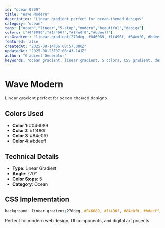 ```yaml
---
id: "ocean-0709"
title: "Wave Modern"
description: "Linear gradient perfect for ocean-themed designs"
category: "ocean"
tags: ["ocean","linear","5-stop","modern","beautiful","design"]
colors: ["#046089","#1f496f","#84e0f0","#bdeeff"]
cssGradient: "linear-gradient(270deg, #046089, #1f496f, #84e0f0, #bdeeff)"
featured: false
createdAt: "2025-08-14T06:08:57.000Z"
updatedAt: "2025-08-25T07:08:43.141Z"
author: "Gradient Generator"
keywords: "ocean gradient, linear gradient, 5 colors, CSS gradient, design, #046089, #1f496f, #84e0f0, #bdeeff"
---
```


# Wave Modern

Linear gradient perfect for ocean-themed designs

## Colors Used
- **Color 1**: #046089
- **Color 2**: #1f496f
- **Color 3**: #84e0f0
- **Color 4**: #bdeeff

## Technical Details
- **Type**: Linear Gradient
- **Angle**: 270°
- **Color Stops**: 5
- **Category**: Ocean

## CSS Implementation
```css
background: linear-gradient(270deg, #046089, #1f496f, #84e0f0, #bdeeff);
```

Perfect for modern web design, UI components, and digital art projects.
